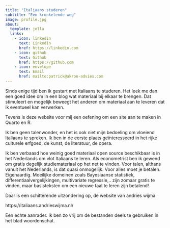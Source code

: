```yaml
---
title: "Italiaans studeren"
subtitle: "Een kronkelende weg"
image: profile.jpg
about:
  template: jolla
  links:
    - icon: linkedin
      text: LinkedIn
      href: https://linkedin.com
    - icon: github
      text: Github
      href: https://github.com
    - icon: envelope
      text: Email
      href: mailto:patrick@akron-advies.com
---
```


Sinds enige tijd ben ik gestart met Italiaans te studeren. Het leek me dan een goed idee om in een blog wat materiaal bij elkaar te brengen. Dat stimuleert en mogelijk beweegt het anderen om materiaal aan te leveren dat ik eventueel kan verwerken.

Tevens is deze website voor mij een oefening om een site aan te maken in Quarto en R.

Ik ben geen talenwonder, en het is ook niet mijn bedoeling om vloeiend Italiaans te spreken. Ik ben in de eerste plaats geïnteresseerd in het rijke culturele erfgoed, de kunst, de literatuur, de opera.

Ik ben verbaasd hoe weinig goed materiaal open source beschikbaar is in het Nederlands om vlot Italiaans te leren. Als econometrist ben ik gewend om gratis degelijk studiemateriaal op het net te vinden. Voor talen, althans vanuit het Nederlands, is dat quasi onmogelijk. Voor alles moet je betalen. Eigenaardig. Moeilijke domeinen zoals Bayesiaanse statistiek, differentiaalvergelijkingen, multivariate regressie,.. zijn zomaar gratis te vinden, maar basisteksten om een nieuwe taal te leren zijn betalend!

Daar is een schitterende uitzondering op, de website van andries wijma

https://italiaans.andrieswijma.nl/

Een echte aanrader. Ik ben zo vrij om de bestanden deels te gebruiken in het blad woordenschat.
